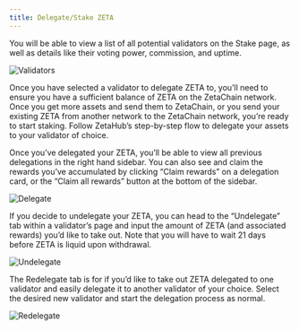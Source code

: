 ```yaml
---
title: Delegate/Stake ZETA
---
```


You will be able to view a list of all potential validators on the Stake page,
as well as details like their voting power, commission, and uptime.

![Validators](/img/docs/zetahub/stake-1.png)

Once you have selected a validator to delegate ZETA to, you’ll need to ensure
you have a sufficient balance of ZETA on the ZetaChain network. Once you get
more assets and send them to ZetaChain, or you send your existing ZETA from
another network to the ZetaChain network, you’re ready to start staking. Follow
ZetaHub’s step-by-step flow to delegate your assets to your validator of choice.

Once you’ve delegated your ZETA, you’ll be able to view all previous delegations
in the right hand sidebar. You can also see and claim the rewards you’ve
accumulated by clicking “Claim rewards” on a delegation card, or the “Claim all
rewards” button at the bottom of the sidebar.

![Delegate](/img/docs/zetahub/stake-2.png)

If you decide to undelegate your ZETA, you can head to the “Undelegate” tab
within a validator’s page and input the amount of ZETA (and associated rewards)
you’d like to take out. Note that you will have to wait 21 days before ZETA is
liquid upon withdrawal.

![Undelegate](/img/docs/zetahub/stake-3.png)

The Redelegate tab is for if you’d like to take out ZETA delegated to one
validator and easily delegate it to another validator of your choice. Select the
desired new validator and start the delegation process as normal.

![Redelegate](/img/docs/zetahub/stake-4.png)
